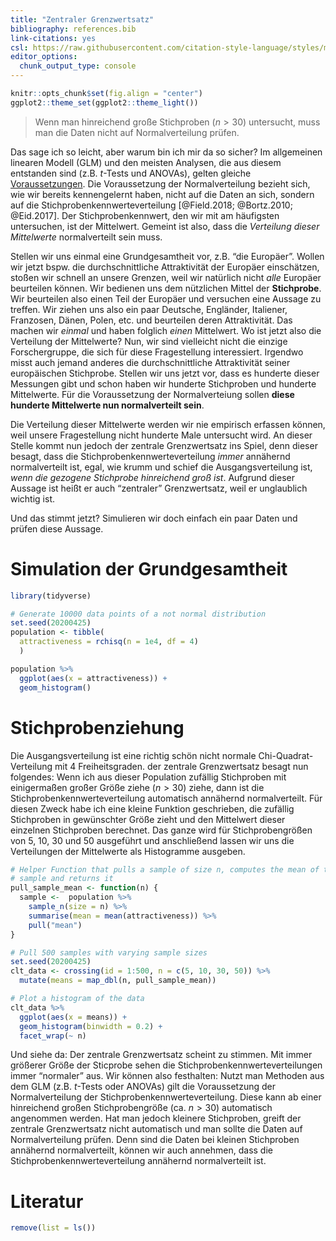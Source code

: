 ```yaml
---
title: "Zentraler Grenzwertsatz"
bibliography: references.bib
link-citations: yes
csl: https://raw.githubusercontent.com/citation-style-language/styles/master/apa.csl
editor_options: 
  chunk_output_type: console
---
```


```r
knitr::opts_chunk$set(fig.align = "center")
ggplot2::theme_set(ggplot2::theme_light())
```

> Wenn man hinreichend große Stichproben $(n>30)$ untersucht, muss man die Daten nicht auf Normalverteilung prüfen.

Das sage ich so leicht, aber warum bin ich mir da so sicher? Im allgemeinen linearen Modell (GLM) und den meisten Analysen, die aus diesem entstanden sind (z.B. $t$-Tests und ANOVAs), gelten gleiche [Voraussetzungen](voraussetzungen.html). Die Voraussetzung der Normalverteilung bezieht sich, wie wir bereits kennengelernt haben, nicht auf die Daten an sich, sondern auf die Stichprobenkennwerteverteilung [@Field.2018; @Bortz.2010; @Eid.2017]. Der Stichprobenkennwert, den wir mit am häufigsten untersuchen, ist der Mittelwert. Gemeint ist also, dass die *Verteilung dieser Mittelwerte* normalverteilt sein muss.

Stellen wir uns einmal eine Grundgesamtheit vor, z.B. "die Europäer". Wollen wir jetzt bspw. die durchschnittliche Attraktivität der Europäer einschätzen, stoßen wir schnell an unsere Grenzen, weil wir natürlich nicht *alle* Europäer beurteilen können. Wir bedienen uns dem nützlichen Mittel der **Stichprobe**. Wir beurteilen also einen Teil der Europäer und versuchen eine Aussage zu treffen. Wir ziehen uns also ein paar Deutsche, Engländer, Italiener, Franzosen, Dänen, Polen, etc. und beurteilen deren Attraktivität. Das machen wir *einmal* und haben folglich *einen* Mittelwert. Wo ist jetzt also die Verteilung der Mittelwerte? Nun, wir sind vielleicht nicht die einzige Forschergruppe, die sich für diese Fragestellung interessiert. Irgendwo misst auch jemand anderes die durchschnittliche Attraktivität seiner europäischen Stichprobe. Stellen wir uns jetzt vor, dass es hunderte dieser Messungen gibt und schon haben wir hunderte Stichproben und hunderte Mittelwerte. Für die Voraussetzung der Normalverteiung sollen **diese hunderte Mittelwerte nun normalverteilt sein**.

Die Verteilung dieser Mittelwerte werden wir nie empirisch erfassen können, weil unsere Fragestellung nicht hunderte Male untersucht wird. An dieser Stelle kommt nun jedoch der zentrale Grenzwertsatz ins Spiel, denn dieser besagt, dass die Stichprobenkennwerteverteilung *immer* annähernd normalverteilt ist, egal, wie krumm und schief die Ausgangsverteilung ist, *wenn die gezogene Stichprobe hinreichend groß ist*. Aufgrund dieser Aussage ist heißt er auch "zentraler" Grenzwertsatz, weil er unglaublich wichtig ist.

Und das stimmt jetzt? Simulieren wir doch einfach ein paar Daten und prüfen diese Aussage.

# Simulation der Grundgesamtheit
```r
library(tidyverse)
```

```r
# Generate 10000 data points of a not normal distribution
set.seed(20200425)
population <- tibble(
  attractiveness = rchisq(n = 1e4, df = 4)
  )

population %>% 
  ggplot(aes(x = attractiveness)) +
  geom_histogram()
```


# Stichprobenziehung
Die Ausgangsverteilung ist eine richtig schön nicht normale Chi-Quadrat-Verteilung mit 4 Freiheitsgraden. der zentrale Grenzwertsatz besagt nun folgendes: Wenn ich aus dieser Population zufällig Stichproben mit einigermaßen großer Größe ziehe ($n > 30$) ziehe, dann ist die Stichprobenkennwerteverteilung automatisch annähernd normalverteilt. Für diesen Zweck habe ich eine kleine Funktion geschrieben, die zufällig Stichproben in gewünschter Größe zieht und den Mittelwert dieser einzelnen  Stichproben berechnet. Das ganze wird für Stichprobengrößen von 5, 10, 30 und 50 ausgeführt und anschließend lassen wir uns die Verteilungen der Mittelwerte als Histogramme ausgeben.

```r
# Helper Function that pulls a sample of size n, computes the mean of that
# sample and returns it
pull_sample_mean <- function(n) {
  sample <-  population %>%
    sample_n(size = n) %>%
    summarise(mean = mean(attractiveness)) %>%
    pull("mean")
}

# Pull 500 samples with varying sample sizes
set.seed(20200425)
clt_data <- crossing(id = 1:500, n = c(5, 10, 30, 50)) %>% 
  mutate(means = map_dbl(n, pull_sample_mean))

# Plot a histogram of the data
clt_data %>% 
  ggplot(aes(x = means)) +
  geom_histogram(binwidth = 0.2) +
  facet_wrap(~ n)
```

Und siehe da: Der zentrale Grenzwertsatz scheint zu stimmen. Mit immer größerer Größe der Sticprobe sehen die Stichprobenkennwerteverteilungen immer "normaler" aus. Wir können also festhalten: Nutzt man Methoden aus dem GLM (z.B. $t$-Tests oder ANOVAs) gilt die Voraussetzung der Normalverteilung der Stichprobenkennwerteverteilung. Diese kann ab einer hinreichend großen Stichprobengröße (ca. $n > 30$) automatisch angenommen werden. Hat man jedoch kleinere Stichproben, greift der zentrale Grenzwertsatz nicht automatisch und man sollte die Daten auf Normalverteilung prüfen. Denn sind die Daten bei kleinen Stichproben annähernd normalverteilt, können wir auch annehmen, dass die Stichprobenkennwerteverteilung annähernd normalverteilt ist.


# Literatur

```r
remove(list = ls())
```
